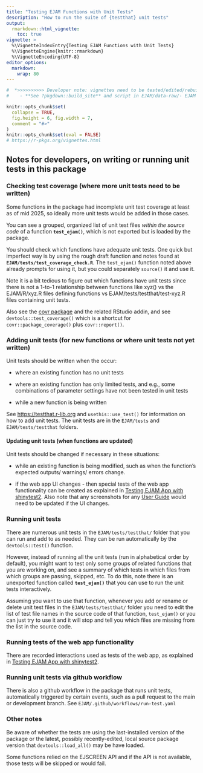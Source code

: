 ```yaml
---
title: "Testing EJAM Functions with Unit Tests"
description: "How to run the suite of {testthat} unit tests"
output: 
  rmarkdown::html_vignette:
    toc: true
vignette: >
  %\VignetteIndexEntry{Testing EJAM Functions with Unit Tests}
  %\VignetteEngine{knitr::rmarkdown}
  %\VignetteEncoding{UTF-8}
editor_options:
  markdown:
    wrap: 80
---
```


```r
#  *>>>>>>>>>> Developer note: vignettes need to be tested/edited/rebuilt regularly <<<<<<<<<<<*
#    - **See ?pkgdown::build_site** and script in EJAM/data-raw/- EJAM uses the pkgdown R package to build help and articles/ vignettes as web pages
```

```r
knitr::opts_chunk$set(
  collapse = TRUE,
  fig.height = 6, fig.width = 7,
  comment = "#>"
)
knitr::opts_chunk$set(eval = FALSE)
# https://r-pkgs.org/vignettes.html
```

## Notes for developers, on writing or running unit tests in this package

### Checking test coverage (where more unit tests need to be written)

Some functions in the package had incomplete unit test coverage at least as of 
mid 2025, so ideally more unit tests would be added in those cases.

You can see a grouped, organized list of unit test files *within the source
code* of a function **`test_ejam()`**, which is not exported but is loaded by the package.

You should check which functions have adequate unit tests. One quick but
imperfect way is by using the rough draft function and notes found at
**`EJAM/tests/test_coverage_check.R`**. The `test_ejam()` function noted
above already prompts for using it, but you could separately `source()` it and
use it.

Note it is a bit tedious to figure out which functions have unit tests since
there is not a 1-to-1 relationship between functions like xyz() vs the
EJAM/R/xyz.R files defining functions vs EJAM/tests/testthat/test-xyz.R files
containing unit tests.

Also see the [covr package](https://covr.r-lib.org/) and the related RStudio addin, 
and see `devtools::test_coverage()` which is a shortcut for `covr::package_coverage()` plus `covr::report()`.

### Adding unit tests (for new functions or where unit tests not yet written)

Unit tests should be written when the occur:

-   where an existing function has no unit tests

-   where an existing function has only limited tests, and e.g., some
    combinations of parameter settings have not been tested in unit tests

-   while a new function is being written

See <https://testthat.r-lib.org> and `usethis::use_test()` for information on
how to add unit tests. The unit tests are in the `EJAM/tests` and
`EJAM/tests/testthat` folders.

#### Updating unit tests (when functions are updated)

Unit tests should be changed if necessary in these situations:

-   while an existing function is being modified, such as when the function's
    expected outputs/ warnings/ errors change.

-   if the web app UI changes - then special tests of the web app functionality
    can be created as explained in [Testing EJAM App with
    shinytest2](dev-run-shinytests.html). Also note that any screenshots for any
    [User Guide]{.underline} would need to be updated if the UI changes.

### Running unit tests

There are numerous unit tests in the `EJAM/tests/testthat/` folder that you can
run and add to as needed. They can be run automatically by the
`devtools::test()` function.

However, instead of running all the unit tests (run in alphabetical order by
default), you might want to test only some groups of related functions that you
are working on, and see a summary of which tests in which files from which
groups are passing, skipped, etc. To do this, note there is an unexported function called
**`test_ejam()`** that you can use to run the unit tests interactively.

Assuming you want to use that function, whenever you add or rename or delete
unit test files in the `EJAM/tests/testthat/` folder you need to edit the list
of test file names in the source code of that function, `test_ejam()` or
you can just try to use it and it will stop and tell you which files are missing from
the list in the source code.

### Running tests of the web app functionality

There are recorded interactions used as tests of the web app, as explained in
[Testing EJAM App with shinytest2](dev-run-shinytests.html).

### Running unit tests via github workflow

There is also a github workflow in the package that runs unit tests,
automatically triggered by certain events, such as a pull request to the main or
development branch. See `EJAM/.github/workflows/run-test.yaml`

### Other notes

Be aware of whether the tests are using the last-installed version of the
package or the latest, possibly recently-edited, local source package version
that `devtools::load_all()` may be have loaded.

Some functions relied on the EJSCREEN API and if the API is not available, those
tests will be skipped or would fail.
